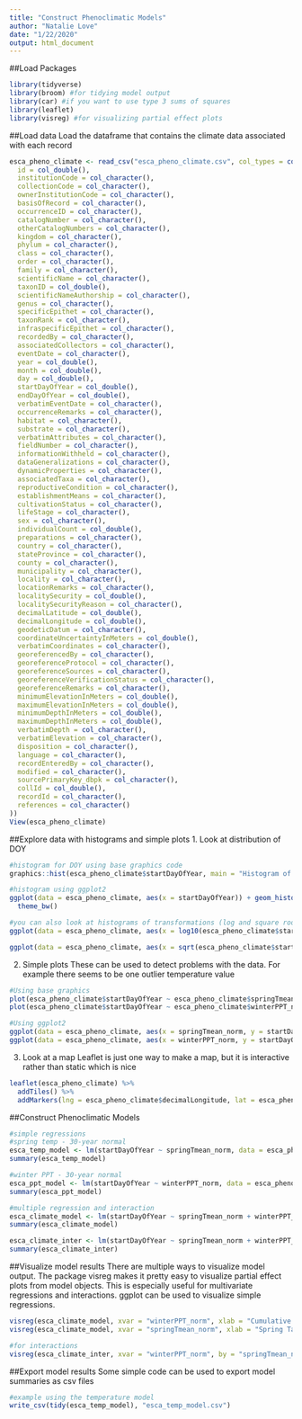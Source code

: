 ```yaml
---
title: "Construct Phenoclimatic Models"
author: "Natalie Love"
date: "1/22/2020"
output: html_document
---
```

##Load Packages
```r
library(tidyverse)
library(broom) #for tidying model output
library(car) #if you want to use type 3 sums of squares
library(leaflet)
library(visreg) #for visualizing partial effect plots
```

##Load data
Load the dataframe that contains the climate data associated with each record
```r
esca_pheno_climate <- read_csv("esca_pheno_climate.csv", col_types = cols(
  id = col_double(),
  institutionCode = col_character(),
  collectionCode = col_character(),
  ownerInstitutionCode = col_character(),
  basisOfRecord = col_character(),
  occurrenceID = col_character(),
  catalogNumber = col_character(),
  otherCatalogNumbers = col_character(),
  kingdom = col_character(),
  phylum = col_character(),
  class = col_character(),
  order = col_character(),
  family = col_character(),
  scientificName = col_character(),
  taxonID = col_double(),
  scientificNameAuthorship = col_character(),
  genus = col_character(),
  specificEpithet = col_character(),
  taxonRank = col_character(),
  infraspecificEpithet = col_character(),
  recordedBy = col_character(),
  associatedCollectors = col_character(),
  eventDate = col_character(),
  year = col_double(),
  month = col_double(),
  day = col_double(),
  startDayOfYear = col_double(),
  endDayOfYear = col_double(),
  verbatimEventDate = col_character(),
  occurrenceRemarks = col_character(),
  habitat = col_character(),
  substrate = col_character(),
  verbatimAttributes = col_character(),
  fieldNumber = col_character(),
  informationWithheld = col_character(),
  dataGeneralizations = col_character(),
  dynamicProperties = col_character(),
  associatedTaxa = col_character(),
  reproductiveCondition = col_character(),
  establishmentMeans = col_character(),
  cultivationStatus = col_character(),
  lifeStage = col_character(),
  sex = col_character(),
  individualCount = col_double(),
  preparations = col_character(),
  country = col_character(),
  stateProvince = col_character(),
  county = col_character(),
  municipality = col_character(),
  locality = col_character(),
  locationRemarks = col_character(),
  localitySecurity = col_double(),
  localitySecurityReason = col_character(),
  decimalLatitude = col_double(),
  decimalLongitude = col_double(),
  geodeticDatum = col_character(),
  coordinateUncertaintyInMeters = col_double(),
  verbatimCoordinates = col_character(),
  georeferencedBy = col_character(),
  georeferenceProtocol = col_character(),
  georeferenceSources = col_character(),
  georeferenceVerificationStatus = col_character(),
  georeferenceRemarks = col_character(),
  minimumElevationInMeters = col_double(),
  maximumElevationInMeters = col_double(),
  minimumDepthInMeters = col_double(),
  maximumDepthInMeters = col_double(),
  verbatimDepth = col_character(),
  verbatimElevation = col_character(),
  disposition = col_character(),
  language = col_character(),
  recordEnteredBy = col_character(),
  modified = col_character(),
  sourcePrimaryKey_dbpk = col_character(),
  collId = col_double(),
  recordId = col_character(),
  references = col_character()
))
View(esca_pheno_climate)
```

##Explore data with histograms and simple plots
1. Look at distribution of DOY
```r
#histogram for DOY using base graphics code
graphics::hist(esca_pheno_climate$startDayOfYear, main = "Histogram of DOY", xlab = "DOY")

#histogram using ggplot2
ggplot(data = esca_pheno_climate, aes(x = startDayOfYear)) + geom_histogram(binwidth = 30, color ="black", fill = "white") + 
  theme_bw()

#you can also look at histograms of transformations (log and square root shown here)
ggplot(data = esca_pheno_climate, aes(x = log10(esca_pheno_climate$startDayOfYear))) + geom_histogram(binwidth = 0.1, color = "black", fill = "white") + theme_bw()

ggplot(data = esca_pheno_climate, aes(x = sqrt(esca_pheno_climate$startDayOfYear))) + geom_histogram(binwidth = 1, color = "black", fill = "white") + theme_bw()     

```

2. Simple plots
These can be used to detect problems with the data. For example there seems to be one outlier temperature value
```r
#Using base graphics
plot(esca_pheno_climate$startDayOfYear ~ esca_pheno_climate$springTmean_norm)
plot(esca_pheno_climate$startDayOfYear ~ esca_pheno_climate$winterPPT_norm)

#Using ggplot2
ggplot(data = esca_pheno_climate, aes(x = springTmean_norm, y = startDayOfYear)) + geom_point() + theme_bw()
ggplot(data = esca_pheno_climate, aes(x = winterPPT_norm, y = startDayOfYear)) + geom_point() + theme_bw()
```

3. Look at a map
Leaflet is just one way to make a map, but it is interactive rather than static which is nice
```r
leaflet(esca_pheno_climate) %>%
  addTiles() %>%
  addMarkers(lng = esca_pheno_climate$decimalLongitude, lat = esca_pheno_climate$decimalLatitude)
```

##Construct Phenoclimatic Models
```r
#simple regressions
#spring temp - 30-year normal
esca_temp_model <- lm(startDayOfYear ~ springTmean_norm, data = esca_pheno_climate)
summary(esca_temp_model)

#winter PPT - 30-year normal
esca_ppt_model <- lm(startDayOfYear ~ winterPPT_norm, data = esca_pheno_climate)
summary(esca_ppt_model)

#multiple regression and interaction
esca_climate_model <- lm(startDayOfYear ~ springTmean_norm + winterPPT_norm, data = esca_pheno_climate)
summary(esca_climate_model)

esca_climate_inter <- lm(startDayOfYear ~ springTmean_norm + winterPPT_norm + springTmean_norm*winterPPT_norm, data = esca_pheno_climate)
summary(esca_climate_inter)
```

##Visualize model results
There are multiple ways to visualize model output. The package visreg makes it pretty easy to visualize partial effect plots from model objects. This is especially useful for multivariate regressions and interactions. ggplot can be used to visualize simple regressions.
```r
visreg(esca_climate_model, xvar = "winterPPT_norm", xlab = "Cumulative winter PPT - 30yr normal", ylab = "DOY")
visreg(esca_climate_model, xvar = "springTmean_norm", xlab = "Spring Tave - 30yr Normal", ylab = "DOY")

#for interactions
visreg(esca_climate_inter, xvar = "winterPPT_norm", by = "springTmean_norm", overlay = TRUE, xlab = "Cumulative winter PPT - 30yr normal", ylab = "DOY")
```

##Export model results
Some simple code can be used to export model summaries as csv files
```r
#example using the temperature model
write_csv(tidy(esca_temp_model), "esca_temp_model.csv")
```

